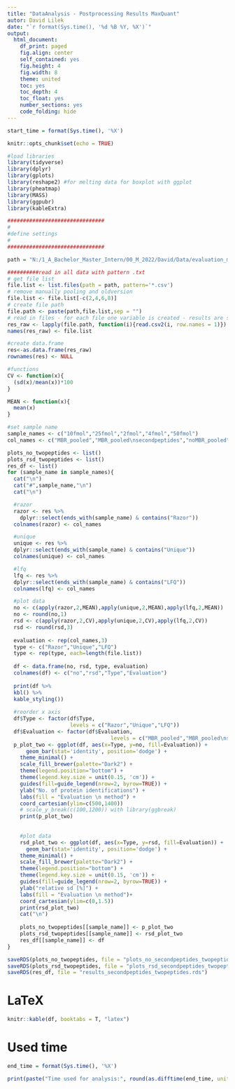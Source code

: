 ```yaml
---
title: "DataAnalysis - Postprocessing Results MaxQuant"
autor: David Lilek
date: "`r format(Sys.time(), '%d %B %Y, %X')`"
output:
  html_document:
    df_print: paged
    fig.align: center
    self_contained: yes
    fig.height: 4
    fig.width: 8
    theme: united
    toc: yes
    toc_depth: 4
    toc_float: yes
    number_sections: yes
    code_folding: hide
---
```


```r
start_time = format(Sys.time(), '%X')
```

```r
knitr::opts_chunk$set(echo = TRUE)
```

```r
#load libraries
library(tidyverse)
library(dplyr)
library(gplots)
library(reshape2) #for melting data for boxplot with ggplot
library(pheatmap)
library(MASS)
library(ggpubr)
library(kableExtra)
```


```r
###############################
#
#define settings
#
###############################

path = "N:/1_A_Bachelor_Master_Intern/00_M_2022/David/Data/evaluation_masterthesis/UPS1/tmpfiles/UPS1_twouniquepeptides/"

##########read in all data with pattern .txt
# get file list
file.list <- list.files(path = path, pattern='*.csv')
# remove manually pooling and oldversion
file.list <- file.list[-c(2,4,6,8)]
# create file path
file.path <- paste(path,file.list,sep = "")
# read in files - for each file one variable is created - results are stored in a list
res_raw <- lapply(file.path, function(i){read.csv2(i, row.names = 1)})
names(res_raw) <- file.list
```

```r
#create data.frame
res<-as.data.frame(res_raw)
rownames(res) <- NULL
```

```r
#functions
CV <- function(x){
  (sd(x)/mean(x))*100
}

MEAN <- function(x){
  mean(x)
}
```


```r
#set sample name
sample_names <- c("10fmol","25fmol","2fmol","4fmol","50fmol")
col_names <- c("MBR_pooled","MBR_pooled\nsecondpeptides","noMBR_pooled","noMBR_pooled\nsecondpeptides")
```


```r
plots_no_twopeptides <- list()
plots_rsd_twopeptides <- list()
res_df <- list()
for (sample_name in sample_names){
  cat("\n")
  cat("#",sample_name,"\n")
  cat("\n")

  #razor
  razor <- res %>%
    dplyr::select(ends_with(sample_name) & contains("Razor"))
  colnames(razor) <- col_names

  #unique
  unique <- res %>%
  dplyr::select(ends_with(sample_name) & contains("Unique"))
  colnames(unique) <- col_names

  #lfq
  lfq <- res %>%
  dplyr::select(ends_with(sample_name) & contains("LFQ"))
  colnames(lfq) <- col_names

  #plot data
  no <- c(apply(razor,2,MEAN),apply(unique,2,MEAN),apply(lfq,2,MEAN))
  no <- round(no,1)
  rsd <- c(apply(razor,2,CV),apply(unique,2,CV),apply(lfq,2,CV))
  rsd <- round(rsd,3)
  
  evaluation <- rep(col_names,3)
  type <- c("Razor","Unique","LFQ")
  type <- rep(type, each=length(file.list))
  
  df <- data.frame(no, rsd, type, evaluation)
  colnames(df) <- c("no","rsd","Type","Evaluation")
  
  print(df %>%
  kbl() %>%
  kable_styling())
  
  #reorder x axis
  df$Type <- factor(df$Type,
                    levels = c("Razor","Unique","LFQ"))
  df$Evaluation <- factor(df$Evaluation,
                                 levels = c("MBR_pooled","MBR_pooled\nsecondpeptides","noMBR_pooled","noMBR_pooled\nsecondpeptides"))
  p_plot_two <- ggplot(df, aes(x=Type, y=no, fill=Evaluation)) +
      geom_bar(stat='identity', position='dodge') +
    theme_minimal() +
    scale_fill_brewer(palette="Dark2") +
    theme(legend.position="bottom") +
    theme(legend.key.size = unit(0.15, 'cm')) +
    guides(fill=guide_legend(nrow=2, byrow=TRUE)) +
    ylab("No. of protein identifications") +
    labs(fill = "Evaluation \n method") +
    coord_cartesian(ylim=c(500,1400))
    # scale_y_break(c(100,1200)) with library(ggbreak)
    print(p_plot_two)
    
        
    #plot data
    rsd_plot_two <- ggplot(df, aes(x=Type, y=rsd, fill=Evaluation)) +
      geom_bar(stat='identity', position='dodge') +
    theme_minimal() +
    scale_fill_brewer(palette="Dark2") +
    theme(legend.position="bottom") +
    theme(legend.key.size = unit(0.15, 'cm')) +
    guides(fill=guide_legend(nrow=2, byrow=TRUE)) +
    ylab("relative sd [%]") +
    labs(fill = "Evaluation \n method")+
    coord_cartesian(ylim=c(0,1.5))
    print(rsd_plot_two)
    cat("\n")
    
    plots_no_twopeptides[[sample_name]] <- p_plot_two
    plots_rsd_twopeptides[[sample_name]] <- rsd_plot_two
    res_df[[sample_name]] <- df
}
```

```r
saveRDS(plots_no_twopeptides, file = "plots_no_secondpeptides_twopeptides.rds")
saveRDS(plots_rsd_twopeptides, file = "plots_rsd_secondpeptides_twopeptides.rds")
saveRDS(res_df, file = "results_secondpeptides_twopeptides.rds")
```

# LaTeX

```r
knitr::kable(df, booktabs = T, "latex")
```



# Used time

```r
end_time = format(Sys.time(), '%X')
```



```r
print(paste("Time used for analysis:", round(as.difftime(end_time, units = "mins")-as.difftime(start_time, units = "mins"),digits=2),"minutes"))
```
